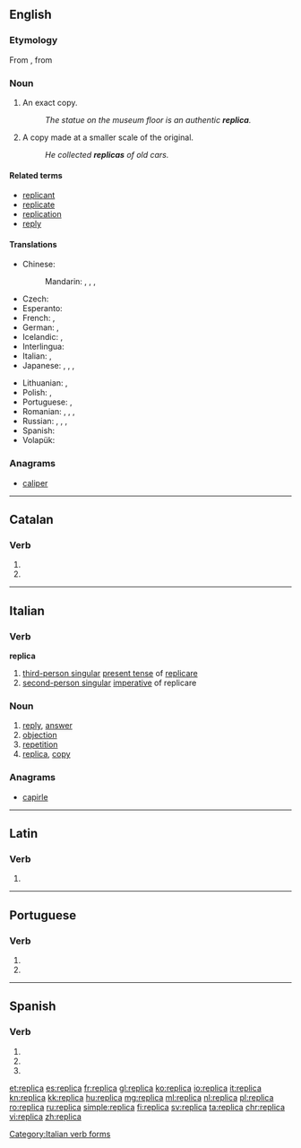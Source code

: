 ==English==

===Etymology===
From {{etyl|it|en}}, from {{etyl|la|en}} {{term|replico|replicare|lang=la|to copy}}

===Noun===
{{en-noun}}

# An exact copy.
#: ''The statue on the museum floor is an authentic '''replica'''.''
# A copy made at a smaller scale of the original.
#: ''He collected '''replicas''' of old cars.''

====Related terms====
* [[replicant]]
* [[replicate]]
* [[replication]]
* [[reply]]

====Translations====
{{trans-top|an exact copy}}
* Chinese:
*: Mandarin: {{t+|cmn|複製品|sc=Hani}}, {{t|cmn|复制品|tr=fùzhìpǐn|sc=Hani}}, {{t+|cmn|複製|sc=Hani}}, {{t|cmn|复制|tr=fùzhì|sc=Hani}}
* Czech: {{t+|cs|replika|f}}
* Esperanto: {{t|eo|repliko}}
* French: {{t+|fr|réplique|f}}, {{t|fr|copie exacte|f}}
* German: {{t|de|Nachbildung|f}}, {{t|de|exakte Kopie|f}}
* Icelandic: {{t+|is|eftirmynd|f}}, {{t+|is|eftirlíking|f}}
* Interlingua: {{t|ia|replica}}
* Italian: {{t+|it|replica|f}}, {{t|it|copia esatta|f}}
* Japanese: {{t+|ja|複製|tr=ふくせい, fukusei|sc=Jpan}}, {{t|ja|写し|tr=うつし, utsushi|sc=Jpan}}, {{t|ja|模造品|tr=もぞうひん, mozōhin|sc=Jpan}}, {{t|ja|レプリカ|tr=repurika|sc=Jpan}}
{{trans-mid}}
* Lithuanian: {{t+|lt|kopija}}, {{t|lt|replika}}
* Polish: {{t+|pl|kopia}}, {{t+|pl|replika}}
* Portuguese: {{t+|pt|réplica|f}}, {{t|pt|cópia exata|f}}
* Romanian: {{t+|ro|copie|f}}, {{t|ro|copii|f-p}}, {{t+|ro|replică|f}}, {{t+|ro|reproducere|f}}
* Russian: {{t|ru|[[точный|точная]] [[копия]]|f|tr=tóčnaja kópija|sc=Cyrl}}, {{t+|ru|репродукция|f|tr=reprodúkcija|sc=Cyrl}}, {{t+|ru|реплика|f|tr=réplika|sc=Cyrl}} {{qualifier|rare in this sense}}, {{t+|ru|муляж|m|tr=muljáž|sc=Cyrl}}
* Spanish: {{t+|es|réplica|f}}
* Volapük: {{t+|vo|samäd}}
{{trans-bottom}}

===Anagrams===
* [[caliper#English|caliper]]

----

==Catalan==

===Verb===
{{head|ca|verb form}}

# {{ca-verb form of|p=3|n=sg|t=pres|m=ind|replicar}}
# {{ca-verb form of|p=2|n=sg|m=impr|replicar}}

----

==Italian==

===Verb===
'''replica'''

# [[third-person singular]]  [[present tense]] of [[replicare]]
# [[second-person singular]] [[imperative]] of replicare

===Noun===
{{it-noun|f}}

# [[reply]], [[answer]]
# [[objection]]
# [[repetition]]
# [[replica]], [[copy]]

===Anagrams===
* [[capirle#Italian|capirle]]

[[Category:Italian verb forms]]

----

==Latin==

===Verb===
{{la-verb-form|replicā}}

# {{conjugation of|replicō||2|s|pres|act|imp|lang=la}}

----

==Portuguese==

===Verb===
{{pt-verb-form}}

# {{conjugation of|replicar||3|s|present|indicative|lang=pt}}
# {{conjugation of|replicar||2|s|imperative|lang=pt}}

----

==Spanish==

===Verb===
{{es-verb-form|replicar}}

# {{es-verb form of|ending=ar|mood=imperative|sense=affirmative|pers=2|formal=no|number=singular|replicar}}
# {{es-verb form of|ending=ar|mood=indicative|tense=present|pers=2|formal=yes|number=singular|replicar}}
# {{es-verb form of|ending=ar|mood=indicative|tense=present|pers=3|number=singular|replicar}}

[[et:replica]]
[[es:replica]]
[[fr:replica]]
[[gl:replica]]
[[ko:replica]]
[[io:replica]]
[[it:replica]]
[[kn:replica]]
[[kk:replica]]
[[hu:replica]]
[[mg:replica]]
[[ml:replica]]
[[nl:replica]]
[[pl:replica]]
[[ro:replica]]
[[ru:replica]]
[[simple:replica]]
[[fi:replica]]
[[sv:replica]]
[[ta:replica]]
[[chr:replica]]
[[vi:replica]]
[[zh:replica]]